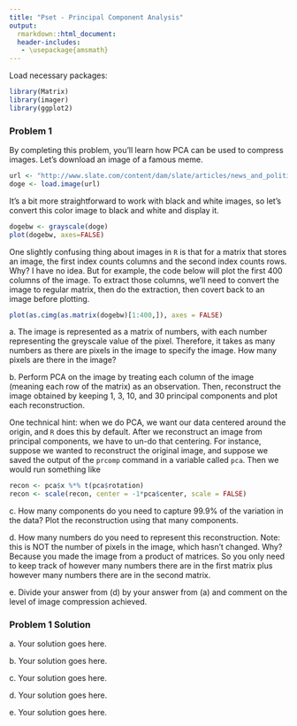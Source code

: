 ```yaml
---
title: "Pset - Principal Component Analysis"
output:
  rmarkdown::html_document:
  header-includes:
   - \usepackage{amsmath}
---
```


Load necessary packages:

```r
library(Matrix)
library(imager)
library(ggplot2)
```

### Problem 1

By completing this problem, you'll learn how PCA can be used to compress images. Let's download an image of a famous meme.

```r
url <- "http://www.slate.com/content/dam/slate/articles/news_and_politics/the_slate_quiz/authorPortraits/pronounce_doge4.jpg.CROP.promo-xlarge2.jpg"
doge <- load.image(url)
```

It's a bit more straightforward to work with black and white images, so let's convert this color image to black and white and display it.

```r
dogebw <- grayscale(doge)
plot(dogebw, axes=FALSE)
```

One slightly confusing thing about images in `R` is that for a matrix that stores an image, the first index counts columns and the second index counts rows. Why? I have no idea. But for example, the code below will plot the first 400 columns of the image. To extract those columns, we'll need to convert the image to regular matrix, then do the extraction, then covert back to an image before plotting.

```r
plot(as.cimg(as.matrix(dogebw)[1:400,]), axes = FALSE)
```

a\. The image is represented as a matrix of numbers, with each number representing the greyscale value of the pixel. Therefore, it takes as many numbers as there are pixels in the image to specify the image. How many pixels are there in the image?

b\. Perform PCA on the image by treating each column of the image (meaning each row of the matrix) as an observation. Then, reconstruct the image obtained by keeping 1, 3, 10, and 30 principal components and plot each reconstruction.

One technical hint: when we do PCA, we want our data centered around the origin, and `R` does this by default. After we reconstruct an image from principal components, we have to un-do that centering. For instance, suppose we wanted to reconstruct the original image, and suppose we saved the output of the `prcomp` command in a variable called `pca`. Then we would run something like

```r
recon <- pca$x %*% t(pca$rotation)
recon <- scale(recon, center = -1*pca$center, scale = FALSE)
```

c\. How many components do you need to capture 99.9% of the variation in the data? Plot the reconstruction using that many components.

d\. How many numbers do you need to represent this reconstruction. Note: this is NOT the number of pixels in the image, which hasn't changed. Why? Because you made the image from a product of matrices. So you only need to keep track of however many numbers there are in the first matrix plus however many numbers there are in the second matrix.

e\. Divide your answer from (d) by your answer from (a) and comment on the level of image compression achieved.

### Problem 1 Solution

a\. Your solution goes here.

b\. Your solution goes here.

c\. Your solution goes here.

d\. Your solution goes here.

e\. Your solution goes here.